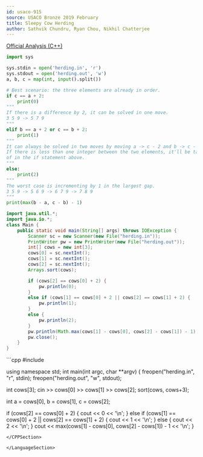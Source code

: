 ```yaml
---
id: usaco-915
source: USACO Bronze 2019 February
title: Sleepy Cow Herding
author: Sathvik Chundru, Ryan Chou, Nikhil Chatterjee
---
```


[Official Analysis (C++)](http://www.usaco.org/current/data/sol_herding_bronze_feb19.html)

<LanguageSection>
 
<PySection>

```py
import sys

sys.stdin = open('herding.in', 'r')
sys.stdout = open('herding.out', 'w')
a, b, c = map(int, input().split())

# Best scenario: the three elements are already in order.
if c == a + 2:
	print(0)
"""
If there is a difference by 2, it can be solved in one move. 
3 5 9 -> 5 7 9
"""
elif b == a + 2 or c == b + 2:
	print(1)
"""
It can always be solved in two moves by moving a -> c - 2 and b -> c - 1.
If there is less than one integer between the two elements, it'll be taken care
of in the if statement above.
"""
else:
	print(2)
"""
The worst case is incrementing by 1 in the largest gap.
3 5 9 -> 5 6 9 -> 6 7 9 -> 7 8 9
"""
print(max(b - a, c - b) - 1)
```
</PySection>
<JavaSection>

```java
import java.util.*;
import java.io.*;
class Main {
	public static void main(String[] args) throws IOException {
		Scanner sc = new Scanner(new File("herding.in"));
		PrintWriter pw = new PrintWriter(new File("herding.out"));
		int[] cows = new int[3];
		cows[0] = sc.nextInt();
		cows[1] = sc.nextInt();
		cows[2] = sc.nextInt();
		Arrays.sort(cows);

		if (cows[2] == cows[0] + 2) {
			pw.println(0); 
		}
		else if (cows[1] == cows[0] + 2 || cows[2] == cows[1] + 2) {
			pw.println(1); 
		}
		else {
			pw.println(2); 
		}
		pw.println(Math.max(cows[1] - cows[0], cows[2] - cows[1]) - 1);
		pw.close();
	}
}
```

</JavaSection>

<CPPSection>
```cpp
#include <bits/stdc++.h>

using namespace std;
int main(int argc, char **argv) {
  freopen("herding.in", "r", stdin);
  freopen("herding.out", "w", stdout);

  int cows[3];
  cin >> cows[0] >> cows[1] >> cows[2];
  sort(cows, cows+3);

  int a = cows[0], b = cows[1], c = cows[2];

  if (cows[2] == cows[0] + 2) {
     cout << 0 << '\n';
  } else if (cows[1] == cows[0] + 2 || cows[2] == cows[1] + 2) {
    cout << 1 << '\n';
  } else {
    cout << 2 << '\n';
  }
  cout << max(cows[1] - cows[0], cows[2] - cows[1]) - 1 << '\n';
}
```
</CPPSection>

</LanguageSection>
